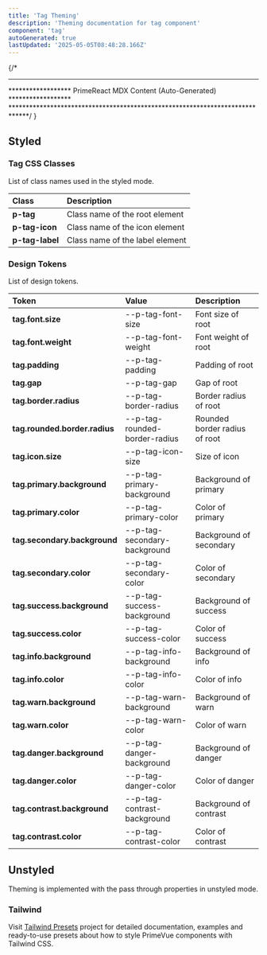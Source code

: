 ```yaml
---
title: 'Tag Theming'
description: 'Theming documentation for tag component'
component: 'tag'
autoGenerated: true
lastUpdated: '2025-05-05T08:48:28.166Z'
---
```


{/* 
****************************************************************************
****************** PrimeReact MDX Content (Auto-Generated) ******************
*****************************************************************************/
}

## Styled
### Tag CSS Classes

List of class names used in the styled mode.

| Class | Description |
|:------|:------------|
| **p-tag** | Class name of the root element |
| **p-tag-icon** | Class name of the icon element |
| **p-tag-label** | Class name of the label element |

### Design Tokens

List of design tokens.

| Token | Value | Description |
|:------|:------|:------------|
| **tag.font.size** | --p-tag-font-size | Font size of root |
| **tag.font.weight** | --p-tag-font-weight | Font weight of root |
| **tag.padding** | --p-tag-padding | Padding of root |
| **tag.gap** | --p-tag-gap | Gap of root |
| **tag.border.radius** | --p-tag-border-radius | Border radius of root |
| **tag.rounded.border.radius** | --p-tag-rounded-border-radius | Rounded border radius of root |
| **tag.icon.size** | --p-tag-icon-size | Size of icon |
| **tag.primary.background** | --p-tag-primary-background | Background of primary |
| **tag.primary.color** | --p-tag-primary-color | Color of primary |
| **tag.secondary.background** | --p-tag-secondary-background | Background of secondary |
| **tag.secondary.color** | --p-tag-secondary-color | Color of secondary |
| **tag.success.background** | --p-tag-success-background | Background of success |
| **tag.success.color** | --p-tag-success-color | Color of success |
| **tag.info.background** | --p-tag-info-background | Background of info |
| **tag.info.color** | --p-tag-info-color | Color of info |
| **tag.warn.background** | --p-tag-warn-background | Background of warn |
| **tag.warn.color** | --p-tag-warn-color | Color of warn |
| **tag.danger.background** | --p-tag-danger-background | Background of danger |
| **tag.danger.color** | --p-tag-danger-color | Color of danger |
| **tag.contrast.background** | --p-tag-contrast-background | Background of contrast |
| **tag.contrast.color** | --p-tag-contrast-color | Color of contrast |

## Unstyled

Theming is implemented with the pass through properties in unstyled mode.

### Tailwind

Visit [Tailwind Presets](https://github.com/primefaces/primevue-tailwind) project for detailed documentation, examples and ready-to-use presets about how to style PrimeVue components with Tailwind CSS.
